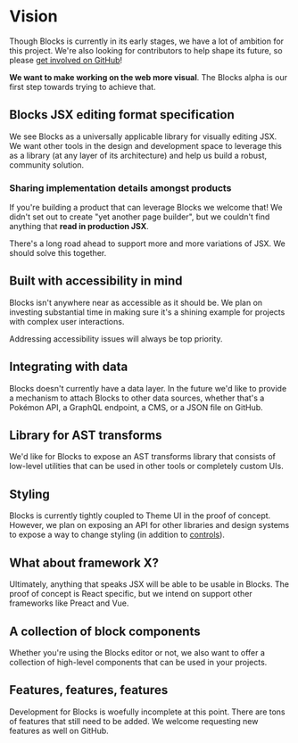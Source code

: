 
# Vision

Though Blocks is currently in its early stages, we have a lot
of ambition for this project. We're also looking for contributors
to help shape its future, so please
[get involved on GitHub](https://github.com/blocks)!

**We want to make working on the web more visual**. The Blocks
alpha is our first step towards trying to achieve that.

## Blocks JSX editing format specification

We see Blocks as a universally applicable library for visually
editing JSX. We want other tools in the design and development
space to leverage this as a library (at any layer of its architecture)
and help us build a robust, community solution.

### Sharing implementation details amongst products

If you're building a product that can leverage Blocks we welcome
that! We didn't set out to create "yet another page builder", but
we couldn't find anything that **read in production JSX**.

There's a long road ahead to support more and more variations of
JSX. We should solve this together.

## Built with accessibility in mind

Blocks isn't anywhere near as accessible as it should be. We
plan on investing substantial time in making sure it's a
shining example for projects with complex user interactions.

Addressing accessibility issues will always be top priority.

## Integrating with data

Blocks doesn't currently have a data layer. In the future we'd
like to provide a mechanism to attach Blocks to other data sources,
whether that's a Pokémon API, a GraphQL endpoint, a CMS, or a
JSON file on GitHub.

## Library for AST transforms

We'd like for Blocks to expose an AST transforms library that
consists of low-level utilities that can be used in other tools
or completely custom UIs.

## Styling

Blocks is currently tightly coupled to Theme UI in the proof of
concept. However, we plan on exposing an API for other libraries
and design systems to expose a way to change styling (in addition
to [controls](/docs/controls)).

## What about framework X?

Ultimately, anything that speaks JSX will be able to be usable
in Blocks. The proof of concept is React specific, but we intend
on support other frameworks like Preact and Vue.

## A collection of block components

Whether you're using the Blocks editor or not, we also want to
offer a collection of high-level components that can be used in
your projects.

## Features, features, features

Development for Blocks is woefully incomplete at this point. There
are tons of features that still need to be added. We welcome requesting
new features as well on GitHub.
